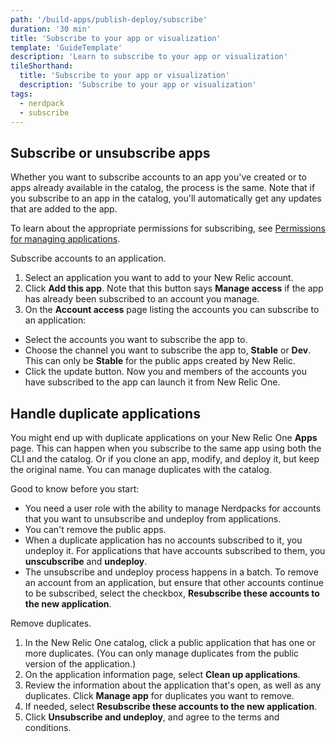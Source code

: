 ```yaml
---
path: '/build-apps/publish-deploy/subscribe'
duration: '30 min'
title: 'Subscribe to your app or visualization'
template: 'GuideTemplate'
description: 'Learn to subscribe to your app or visualization'
tileShorthand:
  title: 'Subscribe to your app or visualization'
  description: 'Subscribe to your app or visualization'
tags:
  - nerdpack
  - subscribe
---
```


## Subscribe or unsubscribe apps

Whether you want to subscribe accounts to an app you've created or to apps already available in the catalog, the process is the same. Note that if you subscribe to an app in the catalog, you'll automatically get any updates that are added to the app.

To learn about the appropriate permissions for subscribing, see [Permissions for managing applications](/build-apps/permission-manage-apps).

<Steps>

<Step>

Subscribe accounts to an application.

1. Select an application you want to add to your New Relic account.
2. Click **Add this app**. Note that this button says **Manage access** if the app has already been subscribed to an account you manage.
3. On the **Account access** page listing the accounts you can subscribe to an application:

- Select the accounts you want to subscribe the app to.
- Choose the channel you want to subscribe the app to, **Stable** or **Dev**. This can only be **Stable** for the public apps created by New Relic.
- Click the update button. Now you and members of the accounts you have subscribed to the app can launch it from New Relic One.

</Step>

</Steps>

## Handle duplicate applications

You might end up with duplicate applications on your New Relic One **Apps** page. This can happen when you subscribe to the same app using both the CLI and the catalog. Or if you clone an app, modify, and deploy it, but keep the original name. You can manage duplicates with the catalog.

Good to know before you start:

- You need a user role with the ability to manage Nerdpacks for accounts that you want to unsubscribe and undeploy from applications.
- You can't remove the public apps.
- When a duplicate application has no accounts subscribed to it, you undeploy it. For applications that have accounts subscribed to them, you **unscubscribe** and **undeploy**.
- The unsubscribe and undeploy process happens in a batch. To remove an account from an application, but ensure that other accounts continue to be subscribed, select the checkbox, **Resubscribe these accounts to the new application**.

<Steps>

<Step>

Remove duplicates.

1. In the New Relic One catalog, click a public application that has one or more duplicates. (You can only manage duplicates from the public version of the application.)
2. On the application information page, select **Clean up applications**.
3. Review the information about the application that's open, as well as any duplicates. Click **Manage app** for duplicates you want to remove.
4. If needed, select **Resubscribe these accounts to the new application**.
5. Click **Unsubscribe and undeploy**, and agree to the terms and conditions.

</Step>

</Steps>
